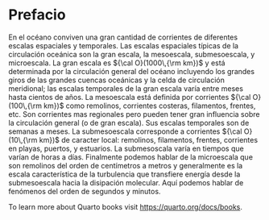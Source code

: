 # Prefacio {.unnumbered}

En el océano conviven una gran cantidad de corrientes de
diferentes escalas espaciales y temporales.
Las escalas espaciales típicas de la circulación oceánica
son la gran escala, la mesoescala, submesoescala, y microescala.
La gran escala es ${\cal O}(1000\,{\rm km})$ y está
determinada por la circulación general del océano incluyendo los 
grandes giros de las grandes cuencas oceánicas y la celda de circulación meridional;
las escalas temporales de la gran escala varía entre meses hasta cientos 
de años. La mesoescala está definida por corrientes ${\cal O}(100\,{\rm km})$
como remolinos, corrientes costeras, filamentos, frentes,
etc. Son corrientes mas regionales pero pueden tener
gran influencia sobre la circulación general (o de gran
escala). Sus escalas temporales son de semanas a meses.
La submesoescala corresponde a corrientes 
${\cal O}(10\,{\rm km})$ de caracter local: remolinos,
filamentos, frentes, corrientes en playas, puertos, y
estuarios. La submesoscala varía en tiempos que varían 
de horas a días. Finalmente podemos hablar
de la microescala que son remolinos del orden de centímetros a
metros y generalmente es la escala característica de la turbulencia
que transfiere energía desde la submesoescala hacia la
disipación molecular. Aquí podemos hablar de fenómenos del
orden de segundos y minutos.

To learn more about Quarto books visit <https://quarto.org/docs/books>.
